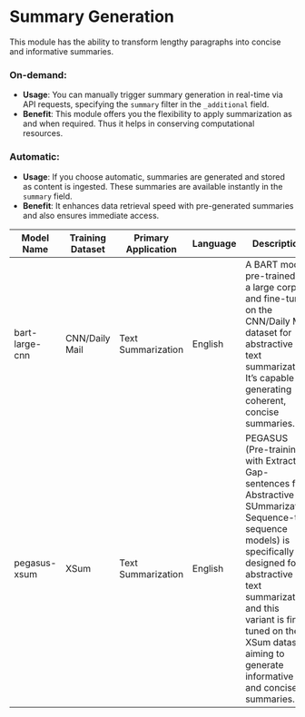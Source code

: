# Summary Generation

This module has the ability to transform lengthy paragraphs into concise and informative summaries.

### On-demand:

- **Usage**: You can manually trigger summary generation in real-time via API requests, specifying the `summary` filter in the `_additional` field.
- **Benefit**: This module offers you the flexibility to apply summarization as and when required. Thus it helps in conserving computational resources.

### Automatic:

- **Usage**: If you choose automatic, summaries are generated and stored as content is ingested. These summaries are available instantly in the `summary` field.
- **Benefit**: It enhances data retrieval speed with pre-generated summaries and also ensures immediate access.

| Model Name     | Training Dataset | Primary Application | Language | Description                                                                                                                                                                                                                                                                          |
| -------------- | ---------------- | ------------------- | -------- | ------------------------------------------------------------------------------------------------------------------------------------------------------------------------------------------------------------------------------------------------------------------------------------ |
| bart-large-cnn | CNN/Daily Mail   | Text Summarization  | English  | A BART model pre-trained on a large corpus and fine-tuned on the CNN/Daily Mail dataset for abstractive text summarization. It’s capable of generating coherent, concise summaries.                                                                                                  |
| pegasus-xsum   | XSum             | Text Summarization  | English  | PEGASUS (Pre-training with Extracted Gap-sentences for Abstractive SUmmarization Sequence-to-sequence models) is specifically designed for abstractive text summarization, and this variant is fine-tuned on the XSum dataset, aiming to generate informative and concise summaries. |
